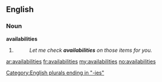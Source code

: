 ==English==

===Noun===
'''availabilities'''

# {{plural of|[[availability]]}}
#: ''Let me check '''availabilities''' on those items for you.''

[[Category:English plurals ending in "-ies"]]

[[ar:availabilities]]
[[fr:availabilities]]
[[my:availabilities]]
[[no:availabilities]]